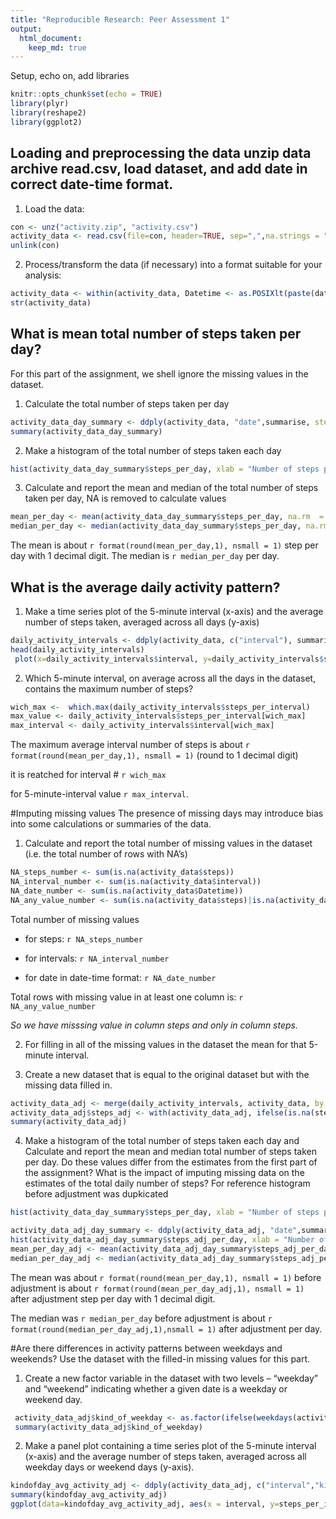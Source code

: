 ```yaml
---
title: "Reproducible Research: Peer Assessment 1"
output: 
  html_document:
    keep_md: true
---
```

Setup, echo on, add libraries

```r
knitr::opts_chunk$set(echo = TRUE)
library(plyr)
library(reshape2)
library(ggplot2)
```

## Loading and preprocessing the data unzip data archive read.csv, load dataset, and add date in correct date-time format.

1. Load the data:

```r
con <- unz("activity.zip", "activity.csv")
activity_data <- read.csv(file=con, header=TRUE, sep=",",na.strings = "NA")
unlink(con)
```

2. Process/transform the data (if necessary) into a format suitable for your analysis: 

```r
activity_data <- within(activity_data, Datetime <- as.POSIXlt(paste(date, "00:00:00"),format = "%Y-%m-%d %H:%M:%S"))
str(activity_data)
```

## What is mean total number of steps taken per day?

For this part of the assignment, we shell ignore the missing values in the dataset.

1. Calculate the total number of steps taken per day

```r
activity_data_day_summary <- ddply(activity_data, "date",summarise, steps_per_day = sum(steps))
summary(activity_data_day_summary)
```

2. Make a histogram of the total number of steps taken each day

```r
hist(activity_data_day_summary$steps_per_day, xlab = "Number of steps per day",main = "Histogram frequency of steps value by ingetrval", breaks = 9)
```

3. Calculate and report the mean and median of the total number of steps taken per day, NA is removed to calculate values

```r
mean_per_day <- mean(activity_data_day_summary$steps_per_day, na.rm  = TRUE)
median_per_day <- median(activity_data_day_summary$steps_per_day, na.rm= TRUE)
```
The mean is about `r format(round(mean_per_day,1), nsmall = 1)` step per day with 1 decimal digit.
The median is `r median_per_day` per day.

## What is the average  daily activity pattern?

1. Make a time series plot of the 5-minute interval (x-axis) and the average number of steps taken, averaged across all days (y-axis)

```r
daily_activity_intervals <- ddply(activity_data, c("interval"), summarise, steps_per_interval = mean(steps,na.rm=TRUE))
head(daily_activity_intervals)
 plot(x=daily_activity_intervals$interval, y=daily_activity_intervals$steps_per_interval,type = "l", xlab="5-minute interval", ylab = "Number of steps", main = "Average (across all days) number of steps per 5-minutes interval")

```

2. Which 5-minute interval, on average across all the days in the dataset, contains the maximum number of steps?
```r
wich_max <-  which.max(daily_activity_intervals$steps_per_interval)
max_value <- daily_activity_intervals$steps_per_interval[wich_max]
max_interval <- daily_activity_intervals$interval[wich_max]
```
The maximum average interval number of steps is about `r format(round(mean_per_day,1), nsmall = 1)` (round to 1 decimal digit)

it is reatched for interval # `r wich_max`

for 5-minute-interval value `r max_interval`.

#Imputing missing values
The presence of missing days may introduce bias into some calculations or summaries of the data.

1. Calculate and report the total number of missing values in the dataset (i.e. the total number of rows with NA's)
```r
NA_steps_number <- sum(is.na(activity_data$steps))
NA_interval_number <- sum(is.na(activity_data$interval))
NA_date_number <- sum(is.na(activity_data$Datetime))
NA_any_value_number <- sum(is.na(activity_data$steps)|is.na(activity_data$interval)|is.na(activity_data$Datetime))
```
Total number of missing values 

* for steps: `r NA_steps_number`

* for intervals: `r NA_interval_number`

* for date in date-time format: `r NA_date_number`

Total rows with missing value in at least one column is: `r NA_any_value_number`

*So we have misssing value in column steps and only in column steps.*

2. For filling in all of the missing values in the dataset the mean for that 5-minute interval.

3. Create a new dataset that is equal to the original dataset but with the missing data filled in.

```r
activity_data_adj <- merge(daily_activity_intervals, activity_data, by = "interval")
activity_data_adj$steps_adj <- with(activity_data_adj, ifelse(is.na(steps), steps_per_interval, steps))
summary(activity_data_adj)
```

4. Make a histogram of the total number of steps taken each day and Calculate and report the mean and median total number of steps taken per day. Do these values differ from the estimates from the first part of the assignment? What is the impact of imputing missing data on the estimates of the total daily number of steps?
For reference histogram before adjustment was dupkicated

```r
hist(activity_data_day_summary$steps_per_day, xlab = "Number of steps per day",main = "Histogram frequency of steps value with NA by ingetrval", breaks = 9)

activity_data_adj_day_summary <- ddply(activity_data_adj, "date",summarise, steps_adj_per_day = sum(steps_adj))
hist(activity_data_adj_day_summary$steps_adj_per_day, xlab = "Number of steps (with NA adjastment) per day",main = "Histogram frequency of steps value NA adjusted by ingetrval", breaks = 9)
mean_per_day_adj <- mean(activity_data_adj_day_summary$steps_adj_per_day)
median_per_day_adj <- median(activity_data_adj_day_summary$steps_adj_per_day)
```

The mean was about `r format(round(mean_per_day,1), nsmall = 1)` before adjustment is about `r format(round(mean_per_day_adj,1), nsmall = 1)` after adjustment step per day with 1 decimal digit.

The median was `r median_per_day` before adjustment is about `r format(round(median_per_day_adj,1),nsmall = 1)` after adjustment per day.

#Are there differences in activity patterns between weekdays and weekends?
Use the dataset with the filled-in missing values for this part.

1. Create a new factor variable in the dataset with two levels -- "weekday" and "weekend" indicating whether a given date is a weekday or weekend day.

```r
 activity_data_adj$kind_of_weekday <- as.factor(ifelse(weekdays(activity_data_adj$Datetime) %in% c("Saturday","Sunday"),"weekend","weekday"))
 summary(activity_data_adj$kind_of_weekday)
```

2. Make a panel plot containing a time series plot of the 5-minute interval (x-axis) and the average number of steps taken, averaged across all weekday days or weekend days (y-axis). 

```r
kindofday_avg_activity_adj <- ddply(activity_data_adj, c("interval","kind_of_weekday"), summarise, steps_per_int_per_kod = mean(steps_adj)) 
summary(kindofday_avg_activity_adj)
ggplot(data=kindofday_avg_activity_adj, aes(x = interval, y=steps_per_int_per_kod, color=kind_of_weekday)) + geom_line() + facet_wrap("kind_of_weekday") + xlab("Interval") + ylab("Number of steps") + ggtitle("Average number of steps for working days and weekends")
```

